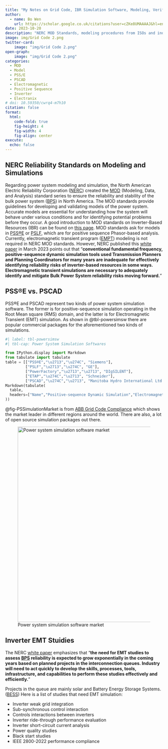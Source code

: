 ```yaml
---
title: "My Notes on Grid Code, IBR Simulation Software, Modeling, Verification, and Validation"
author:
  - name: Bo Wen
    url: https://scholar.google.co.uk/citations?user=cZKe8UMAAAAJ&hl=en
date: 2023-10-20
description: "NERC MOD Standards, modeling procedures from ISOs and industries."
image: img/Grid Code 2.png
twitter-card: 
    image: "img/Grid Code 2.png"
open-graph: 
    image: "img/Grid Code 2.png"
categories:
  - MOD
  - Model
  - PSS/E
  - PSCAD
  - Electromagnetic
  - Positive Sequence
  - Inverter
  - Electranix
# doi: 10.59350/cwrq4-m7h10
citation: false
format:
  html:
    code-fold: true
    fig-height: 4
    fig-width: 4
    fig-align: center
execute: 
  echo: false
---
```

## NERC Reliability Standards on Modeling and Simulations

Regarding power system modeling and simulation, the North American Electric Reliability Corporation ([NERC](https://www.nerc.com/Pages/default.aspx)) created the [MOD](https://www.nerc.com/pa/Stand/Pages/ReliabilityStandards.aspx) (Modeling, Data, and Analysis) standard series to ensure the reliability and stability of the bulk power system ([BPS](https://www.wecc.org/epubs/StateoftheInterconnection/Pages/The-Bulk-Power-System.aspx)) in North America. The MOD standards provide guidelines for developing and validating models of the power system. Accurate models are essential for understanding how the system will behave under various conditions and for identifying potential problems before they occur. A good introduction to MOD standards on Inverter-Based Resources (IBR) can be found on [this page](https://www.powereng.com/library/an-introduction-to-completing-nerc-mod-studies-for). MOD standards ask for models in [PSS®E](https://www.siemens.com/global/en/products/energy/grid-software/planning/pss-software/pss-e.html) or [PSLF](https://www.gevernova.com/consulting/software/pslf), which are for positive sequence Phasor-based analysis. Currently, electromagnetic transient program ([EMPT](https://en.wikipedia.org/wiki/EMTP)) modeling is not required in NERC MOD standards. However, NERC published this [white paper](https://www.nerc.com/comm/RSTC_Reliability_Guidelines/Reliability_Guideline-EMT_Modeling_and_Simulations.pdf) in March 2023 points out that "__conventional fundamental frequency, positive-sequence dynamic simulation tools used Transmission Planners and Planning Coordinators for many years are inadequate for effectively identifying reliability risks of inverter-based resources in some ways. Electromagnetic transient simulations are necessary to adequately identify and mitigate Bulk Power System reliability risks moving forward.__" 

## PSS®E vs. PSCAD

PSS®E and PSCAD represent two kinds of power system simulation software. The former is for positive-sequence simulation operating in the Root Mean square (RMS) domain, and the latter is for Electromagnetic Transient (EMT) simulation. As shown in @tbl-powersimsw there are popular commercial packages for the aforementioned two kinds of simulations.
```python
#| label: tbl-powersimsw
#| tbl-cap: Power System Simulation Softwares

from IPython.display import Markdown
from tabulate import tabulate
table = [["PSS®E","\u2713","\u274C", "Siemens"],
         ["PSLF","\u2713","\u274C", "GE"],
         ["PowerFactory","\u2713","\u2713", "DIgSILENT"],
         ["ETAP","\u274C","\u2713", "Schneider"],
         ["PSCAD","\u274C","\u2713", "Manitoba Hydro International Ltd."]]
Markdown(tabulate(
  table, 
  headers=["Name","Positive-sequence Dynamic Simulation","Electromagnetic Transient Simulation", "Owner"],
))
```

@fig-PSSimulationMarket is from [ABB Grid Code Compliance](https://new.abb.com/power-electronics/excitation-and-synchronization/grid-code-compliance) which shows the market leader in different regions around the world. There are also, a lot of open source simulation packages out there.

![Power system simulation software market](img/PowerSystemSimulationSoftware.png){#fig-PSSimulationMarket width=6.5in}

## Inverter EMT Stuidies
The NERC [white paper](https://www.nerc.com/comm/RSTC_Reliability_Guidelines/Reliability_Guideline-EMT_Modeling_and_Simulations.pdf) emphasizes that "__the need for EMT studies to assess [BPS](https://www.wecc.org/epubs/StateoftheInterconnection/Pages/The-Bulk-Power-System.aspx) reliability is expected to grow exponentially in the coming years based on planned projects in the interconnection queues. Industry will need to act quickly to develop the skills, processes, tools, infrastructure, and capabilities to perform these studies effectively and efficiently.__"

Projects in the queue are mainly solar and Battery Energy Storage Systems. ([BESS](https://electrification.us.abb.com/battery-energy-storage-systems-bess-basics)) Here is a list of studies that need EMT simulation:

* Inverter weak grid integration
* Sub-synchronous control interaction
* Controls interactions between inverters
* Inverter ride-through performance evaluation
* Inverter short-circuit current analysis
* Power quality studies
* Black start studies
* IEEE 2800-2022 performance compliance